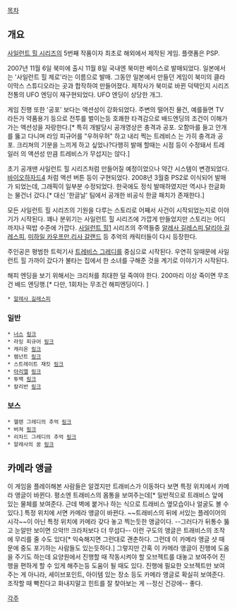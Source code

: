[[목차]]

== 개요 ==

[[사일런트 힐 시리즈]]의 5번째 작품이자 최초로 해외에서 제작된 게임. 플랫폼은 PSP.

2007년 11월 6일 북미에 출시 11월 8일 국내엔 북미판 베이스로 발매되었다. 일본에서는 '사일런트 힐 제로'라는 이름으로 발매. 그동안 일본에서 만들던 게임이 북미의 클라이막스 스튜디오라는 곳과 합작하여 만들어졌다. 제작사가 북미로 바뀐 덕택인지 시리즈 전통의 UFO 엔딩이 재구현되었다. UFO 엔딩이 상당한 개그.

게임 진행 또한 '공포' 보다는 액션성이 강화되었다. 주변의 떨어진 물건, 예를들면 TV 라든가 약품용기 등으로 전투를 벌이는등 호쾌한 타격감으로 배드엔딩의 조건이 이해가 가는 액션성을 자랑한다.[* 특히 개발당시 공개영상은 충격과 공포. 오함마를 들고 안개를 뚫고 다니며 라잉 피규어를 "우허우허" 하고 내리 찍는 트레비스 는 가히 충격과 공포. 크리쳐의 기분을 느끼게 하고 싶었나?다행히 발매 할때는 시점 등이 수정돼서 트레일러 의 액션성 만큼 트레비스가 무섭지는 않다.]

초기 공개땐 사일런트 힐 시리즈처럼 만들어질 예정이었으나 약간 시스템이 변경되었다. [[바이오하자드4]] 처럼 액션 버튼 등이 구현되었다. 2008년 3월중 PS2로 이식되어 발매가 되었는데, 그래픽이 일부분 수정되었다. 한국에도 정식 발매하였지만 역시나 한글화는 물건너 갔다.[* 대신 '한글날' 팀에서 공개한 비공식 한글 패치가 존재한다.] 

모든 사일런트 힐 시리즈의 기원을 다루는 스토리로 어째서 사건이 시작되었는지로 이야기가 시작된다. 꽤나 분위기는 사일런트 힐 시리즈에 가깝게 만들었지만 스토리는 어디까지나 떡밥 수준에 가깝다. [[사일런트 힐1]] 시리즈의 주역들중 [[알레사 길레스피]],[[달리아 길레스피]], [[미하일 카우프만]],[[리사 갈랜드]] 등 추억의 캐릭터들이 다시 등장한다.

주인공은 평범한 트럭기사 [[트레비스 그레디]]를 중심으로 시작된다. 우연히 일때문에 사일런트 힐 가까이 갔다가 불타는 집에서 한 소녀를 구해준 것을 계기로 이야기가 시작된다.

해피 엔딩을 보기 위해서는 크리처를 최대한 덜 죽여야 한다. 200마리 이상 죽이면 무조건 배드 엔딩행.[* 다만, 1회차는 무조건 해피엔딩이다. ]


 * [[알레사 길레스피]]


=== 일반 ===
 * [[너스]] [http://silenthill.wikia.com/wiki/Nurse 링크]
 * 라잉 피규어 [http://silenthill.wikia.com/wiki/Lying_Figure 링크]
 * 캐리온 [http://silenthill.wikia.com/wiki/Carrion 링크]
 * 렘넌트 [http://silenthill.wikia.com/wiki/Remnant 링크]
 * 스트레이트 재킷 [http://silenthill.wikia.com/wiki/Straight-Jacket 링크]
 * [[아리엘]] [http://silenthill.wikia.com/wiki/Ariel 링크]
 * 투백 [http://silenthill.wikia.com/wiki/Two-Back 링크]
 * 칼리반 [http://silenthill.wikia.com/wiki/Caliban 링크]

=== 보스 ===
 * 헬렌 그레디의 추억 [http://silenthill.wikia.com/wiki/The_Memory_of_Helen_Grady 링크]
 * 버쳐 [http://silenthill.wikia.com/wiki/Butcher 링크]
 * 리차드 그레디의 추억 [http://silenthill.wikia.com/wiki/The_Memory_of_Richard_Grady 링크]
 * 알레사의 꿈 [http://silenthill.wikia.com/wiki/Alessa%27s_Dream 링크]

== 카메라 앵글 ==
이 게임을 플레이해본 사람들은 알겠지만 트래비스가 이동하다 보면 특정 위치에서 카메라 앵글이 바뀐다. 평소엔 트래비스의 몸통을 보여주는데[* 일반적으로 트래비스 앞에 있는 물체를 보여준다. 근데 벽에 붙거나 하는 식으로 트래비스 옆모습이나 얼굴도 볼 수 있다.] 특정 위치에 서면 카메라 앵글이 바뀐다. ~~트래비스의 뒤에 서있는 플레이어의 시각~~이 아닌 특정 위치에 카메라 갖다 놓고 찍는듯한 앵글이다. --그러다가 뒤통수 뚫고 눈알만 보이면 으악!!! 크라처보다 더 무섭다--
이런 구도의 앵글은 트래비스의 조작에 무리를 줄 수도 있다[* 익숙해지면 그런대로 괜춘하다. 그런데 이 카메라 앵글 샷 때문에 중도 포기하는 사람들도 있는듯하다.] 그렇지만 간혹 이 카메라 앵글이 진행에 도움을 주기도 하는데 요양원에서 진행할 때 작동시켜야 할 오브젝트를 대놓고 보여주어 진행을 편하게 할 수 있게 해주는등 도움이 될 때도 있다.
진행에 필요한 오브젝트만 보여주는 게 아니라, 세이브포인트, 아이템 있는 장소 등도 카메라 앵글로 확실히 보여준다. 조작할 때 빡친다고 화내지말고 힌트를 잘 찾아보는 게  --정신 건강에-- 좋다.

[[각주]]
